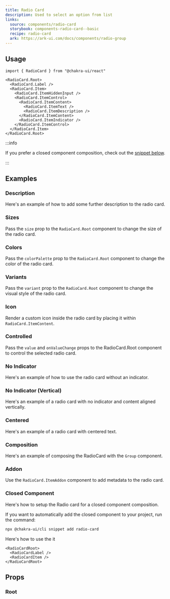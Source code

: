 ```yaml
---
title: Radio Card
description: Used to select an option from list
links:
  source: components/radio-card
  storybook: components-radio-card--basic
  recipe: radio-card
  ark: https://ark-ui.com/docs/components/radio-group
---
```


<ExampleTabs name="radio-card-basic" />

## Usage

```tsx
import { RadioCard } from "@chakra-ui/react"
```

```tsx
<RadioCard.Root>
  <RadioCard.Label />
  <RadioCard.Item>
    <RadioCard.ItemHiddenInput />
    <RadioCard.ItemControl>
      <RadioCard.ItemContent>
        <RadioCard.ItemText />
        <RadioCard.ItemDescription />
      </RadioCard.ItemContent>
      <RadioCard.ItemIndicator />
    </RadioCard.ItemControl>
  </RadioCard.Item>
</RadioCard.Root>
```

:::info

If you prefer a closed component composition, check out the
[snippet below](#closed-component).

:::

## Examples

### Description

Here's an example of how to add some further description to the radio card.

<ExampleTabs name="radio-card-with-description" />

### Sizes

Pass the `size` prop to the `RadioCard.Root` component to change the size of the
radio card.

<ExampleTabs name="radio-card-with-sizes" />

### Colors

Pass the `colorPalette` prop to the `RadioCard.Root` component to change the
color of the radio card.

<ExampleTabs name="radio-card-with-colors" />

### Variants

Pass the `variant` prop to the `RadioCard.Root` component to change the visual
style of the radio card.

<ExampleTabs name="radio-card-with-variants" />

### Icon

Render a custom icon inside the radio card by placing it within
`RadioCard.ItemContent`.

<ExampleTabs name="radio-card-with-icon" />

### Controlled

Pass the `value` and `onValueChange` props to the RadioCard.Root component to
control the selected radio card.

<ExampleTabs name="radio-card-controlled" />

### No Indicator

Here's an example of how to use the radio card without an indicator.

<ExampleTabs name="radio-card-without-indicator" />

### No Indicator (Vertical)

Here's an example of a radio card with no indicator and content aligned
vertically.

<ExampleTabs name="radio-card-without-indicator-vertical" />

### Centered

Here's an example of a radio card with centered text.

<ExampleTabs name="radio-card-centered" />

### Composition

Here's an example of composing the RadioCard with the `Group` component.

<ExampleTabs name="radio-card-composition" />

### Addon

Use the `RadioCard.ItemAddon` component to add metadata to the radio card.

<ExampleTabs name="radio-card-with-addon" />

### Closed Component

Here's how to setup the Radio card for a closed component composition.

<ExampleCode name="radio-card-closed-component" />

If you want to automatically add the closed component to your project, run the
command:

```bash
npx @chakra-ui/cli snippet add radio-card
```

Here's how to use the it

```tsx
<RadioCardRoot>
  <RadioCardLabel />
  <RadioCardItem />
</RadioCardRoot>
```

## Props

### Root

<PropTable component="RadioCard" part="Root" />
